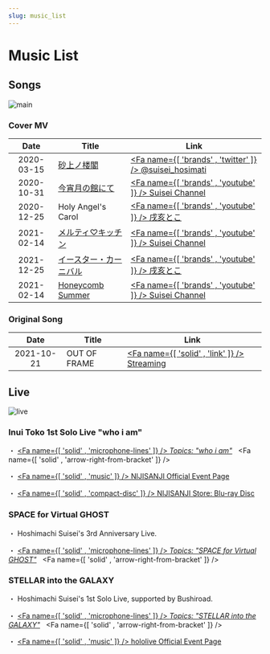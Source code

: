 ```yaml
---
slug: music_list
---
```



# Music List

## Songs

![main](https://img.suisei.cc/cover_mv.jpg)

### Cover MV

<!-- prettier-ignore -->
|Date|Title|Link|
|:--:|-----|----|
|2020-03-15|[砂上ノ楼閣](/docs/timeline/2020#_2020-01-13)|[<Fa name={[ 'brands' , 'twitter' ]} /> @suisei_hosimati](https://twitter.com/suisei_hosimati/status/1239146084712083456)|
|2020-10-31|[今宵月の館にて](/docs/timeline/2020#first-tokomachi-cover-mv)|[<Fa name={[ 'brands' , 'youtube' ]} /> Suisei Channel](https://youtu.be/vhmFj1owmuk)|
|2020-12-25|Holy Angel's Carol|[<Fa name={[ 'brands' , 'youtube' ]} /> 戌亥とこ](https://youtu.be/vhmFj1owmu)|
|2021-02-14|[メルティ♡キッチン](/docs/timeline/2021#3rd-tokomachi-cover-mv)|[<Fa name={[ 'brands' , 'youtube' ]} /> Suisei Channel](https://youtu.be/KiUvL-rp1zg)|
|2021-12-25|[イースター・カーニバル](/docs/timeline/2021#4th-tokomachi-cover-mv)|[<Fa name={[ 'brands' , 'youtube' ]} /> 戌亥とこ](https://youtu.be/edp420amW1s)|
|2021-02-14|[Honeycomb Summer](/docs/timeline/2021#5th-tokomachi-cover-mv)|[<Fa name={[ 'brands' , 'youtube' ]} /> Suisei Channel](https://youtu.be/aWv2KjaFqBA)|

### Original Song

<!-- prettier-ignore -->
|Date|Title|Link|
|:--:|-----|----|
|2021-10-21|OUT OF FRAME|[<Fa name={[ 'solid' , 'link' ]} /> Streaming](https://cover.lnk.to/oof)|

## Live

![live](https://img.suisei.cc/live.jpg)

### Inui Toko 1st Solo Live "who i am"

・ [<Fa name={[ 'solid' , 'microphone-lines' ]} /> _Topics: "who i am"_](/docs/topics/toko_who_i_am) &nbsp; <Fa name={[ 'solid' , 'arrow-right-from-bracket' ]} />

・ [<Fa name={[ 'solid' , 'music' ]} /> NIJISANJI Official Event Page](https://event.nijisanji.app/inui_whoiam/)

・ [<Fa name={[ 'solid' , 'compact-disc' ]} /> NIJISANJI Store: Blu-ray Disc](https://shop.nijisanji.jp/s/niji/item/detail/NJSJ-026)

### SPACE for Virtual GHOST

・ Hoshimachi Suisei's 3rd Anniversary Live.

・ [<Fa name={[ 'solid' , 'microphone-lines' ]} /> _Topics: "SPACE for Virtual GHOST"_](/docs/topics/suisei_ghost) &nbsp; <Fa name={[ 'solid' , 'arrow-right-from-bracket' ]} />

### STELLAR into the GALAXY

・ Hoshimachi Suisei's 1st Solo Live, supported by Bushiroad.

・ [<Fa name={[ 'solid' , 'microphone-lines' ]} /> _Topics: "STELLAR into the GALAXY"_](/docs/topics/suisei_galaxy) &nbsp; <Fa name={[ 'solid' , 'arrow-right-from-bracket' ]} />

・ [<Fa name={[ 'solid' , 'music' ]} /> hololive Official Event Page](https://stellarintothegalaxy.hololive.tv/)
